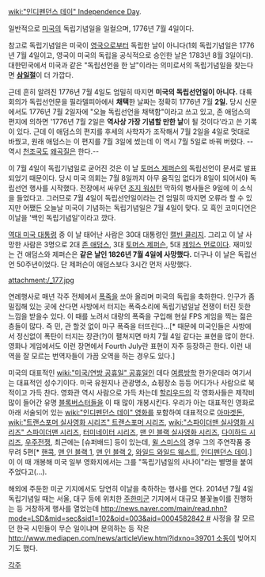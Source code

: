 [[wiki:"인디펜던스 데이" Independence Day]].

일반적으로 [[미국]]의 독립기념일을 일컬으며, 1776년 7월 4일이다.

참고로 독립기념일은 미국이 [[영국]]으로부터 독립한 날이 아니다(1회 독립기념일은 1776년 7월 4일이고, 영국이 미국의 독립을 공식적으로 승인한 날은 1783년 8월 3일이다). 대한민국에서 미국과 같은 "독립선언을 한 날"이라는 의미로서의 독립기념일을 찾는다면 '''[[삼일절]]'''이 더 가깝다.

근데 흔히 알려진 1776년 7월 4일도 엄밀히 따지면 '''미국의 독립선언일이 아니다.''' 대륙회의가 독립선언문을 필라델피아에서 '''채택'''한 날짜는 정확히 1776년 7월 '''2일.''' 당시 신문에서도 1776년 7월 2일자에 "오늘 독립선언을 채택함"이라고 쓰고 있고, 존 애덤스의 편지에 의하면 '1776년 7월 2일은 '''역사상 가장 기념할 만한 날'''이 될 것이다'라고 쓴 기록이 있다. 근데 이 애덤스의 편지를 후세의 사학자가 조작해서 7월 2일을 4일로 멋대로 바꿨고, 원래 애덤스는 이 편지를 7월 3일에 썼는데 이 역시 7월 5일로 바꿔 버렸다. --역시 [[천조국]]도 [[왜곡]]질은 한다.--

이 7월 4일이 독립기념일로 굳어진 것은 이 날 [[토머스 제퍼슨]]의 독립선언이 문서로 발표되었기 때문이다. 당시 미국 의회는 7월 8일까지 아무 움직임 없다가 8일이 되어서야 독립선언 행사를 시작했다. 전장에서 싸우던 [[조지 워싱턴]] 막하의 병사들은 9일에 이 소식을 들었다고. 그러므로 7월 4일이 독립선언일이라는 건 엄밀히 따지면 오류라 할 수 있지만 어쨌든 오늘날 미국이 기념하는 독립기념일은 7월 4일이 맞다. 모 흑인 코미디언은 이날을 '백인 독립기념일'이라고 깠다.

[[역대 미국 대통령]] 중 이 날 태어난 사람은 30대 대통령인 [[캘빈 쿨리지]]. 그리고 이 날 사망한 사람은 3명으로 2대 [[존 애덤스]], 3대 [[토머스 제퍼슨]], 5대 [[제임스 먼로]]이다. 재미있는 건 애덤스와 제퍼슨은 '''같은 날인 1826년 7월 4일에 사망했다.''' 더구나 이 날은 독립선언 50주년이었다. 단 제퍼슨이 애덤스보다 3시간 먼저 사망했다. 

attachment:/_177.jpg

연례행사로 매년 각주 전체에서 [[폭죽]]을 쏘아 올리며 미국의 독립을 축하한다. 인구가 좀 밀집해 있는 곳에 산다면 사방에서 터지는 폭죽소리에 독립기념일날 전쟁이 터진 듯한 느낌을 받을수 있다. 이 때를 노려서 대량의 폭죽을 구입해 현실 FPS 게임을 찍는 젊은 층들이 많다. 즉 민, 관 할것 없이 마구 폭죽을 터뜨린다...[* 때문에 미국인들은 사방에서 정신없이 폭탄이 터지는 장관(?)이 펼쳐지면 마치 7월 4일 같다는 표현을 많이 한다. 영화나 게임에서도 이런 장면에서 Fourth July란 표현이 자주 등장하곤 한다. 이런 내역을 잘 모르는 번역자들이 가끔 오역을 하는 경우도 있다.]

미국의 대표적인 [[wiki:"미국/연방 공휴일" 공휴일]]인 데다 [[여름방학]] 한가운데라 여기서는 대표적인 성수기이다. 미국 유원지나 관광명소, 쇼핑장소 등등 어디가나 사람으로 북적이고 가득 찬다. 영화관 역시 사람으로 가득 차는데 [[할리우드]]의 각 영화사들은 제작비 많이 들어간 유명 [[블록버스터]]들을 이 때 많이 개봉시킨다. 우리가 아는 대표적인 영화로 아래 서술되어 있는 [[wiki:"인디펜던스 데이" 영화]]를 포함하여 대표적으로 [[아마겟돈]], [[wiki:"트랜스포머 실사영화 시리즈" 트랜스포머 시리즈]], [[wiki:"스파이더맨 실사영화 시리즈" 스파이더맨 시리즈]], [[터미네이터 시리즈]], [[맨 인 블랙 실사영화 시리즈]], [[다이하드 시리즈]], [[우주전쟁]], 최근에는 [슈퍼배드] 등이 있는데, [[윌 스미스]]의 경우 그의 주연작품 중 무려 5편[* [[핸콕]], [[맨 인 블랙 1]], [[맨 인 블랙 2]], [[와일드 와일드 웨스트]], [[인디펜던스 데이]].]이 이 때 개봉해 미국 일부 영화지에서는 그를 "독립기념일의 사나이"라는 별명을 붙여주었다고(...).

해외에 주둔한 미군 기지에서도 당연히 이날을 축하하는 행사를 연다. 2014년 7월 4일 독립기념일 때는 서울, 대구 등에 위치한 [[주한미군]] 기지에서 대규모 불꽃놀이를 진행하는 등 거창하게 행사를 열었는데 [[http://news.naver.com/main/read.nhn?mode=LSD&mid=sec&sid1=102&oid=003&aid=0004582842 #]] 사정을 잘 모르던 한국 시민들이 무슨 일이냐며 문의하는 등 작은 [[http://www.mediapen.com/news/articleView.html?idxno=39701 소동]]이 빚어지기도 했다.

[[각주]]
